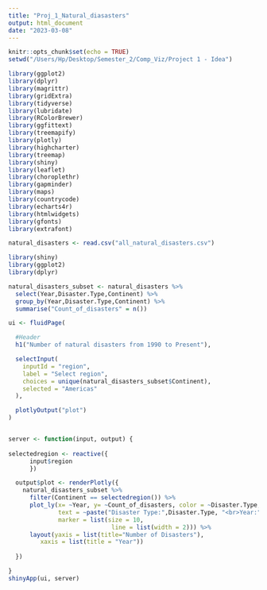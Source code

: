 ```yaml
---
title: "Proj_1_Natural_diasasters"
output: html_document
date: "2023-03-08"
---
```


```r
knitr::opts_chunk$set(echo = TRUE)
setwd("/Users/Hp/Desktop/Semester_2/Comp_Viz/Project 1 - Idea")
```

```r
library(ggplot2)
library(dplyr)
library(magrittr)
library(gridExtra)
library(tidyverse)
library(lubridate)
library(RColorBrewer)
library(ggfittext)
library(treemapify)
library(plotly)
library(highcharter)
library(treemap)
library(shiny)
library(leaflet)
library(choroplethr)
library(gapminder)
library(maps)
library(countrycode)
library(echarts4r)
library(htmlwidgets)
library(gfonts)
library(extrafont)
```



```r
natural_disasters <- read.csv("all_natural_disasters.csv")
```


```r
library(shiny)
library(ggplot2)
library(dplyr)

natural_disasters_subset <- natural_disasters %>%
  select(Year,Disaster.Type,Continent) %>%
  group_by(Year,Disaster.Type,Continent) %>%
  summarise("Count_of_disasters" = n())

ui <- fluidPage(

  #Header
  h1("Number of natural disasters from 1990 to Present"),

  selectInput(
    inputId = "region",
    label = "Select region",
    choices = unique(natural_disasters_subset$Continent),
    selected = "Americas"
  ),

  plotlyOutput("plot")
)


server <- function(input, output) {
  
selectedregion <- reactive({
      input$region
      })

  output$plot <- renderPlotly({
    natural_disasters_subset %>%
      filter(Continent == selectedregion()) %>%
      plot_ly(x= ~Year, y= ~Count_of_disasters, color = ~Disaster.Type,type = 'scatter', mode = 'markers',
              text = ~paste("Disaster Type:",Disaster.Type, "<br>Year:", Year,"<br>Count:" ,Count_of_disasters),
              marker = list(size = 10,
                             line = list(width = 2))) %>%
      layout(yaxis = list(title="Number of Disasters"),
         xaxis = list(title = "Year"))
      
  })

}
shinyApp(ui, server)
```
